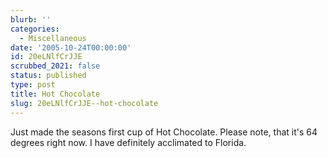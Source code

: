 ```yaml
---
blurb: ''
categories:
  - Miscellaneous
date: '2005-10-24T00:00:00'
id: 20eLNlfCrJJE
scrubbed_2021: false
status: published
type: post
title: Hot Chocolate
slug: 20eLNlfCrJJE--hot-chocolate
---
```


Just made the seasons first cup of Hot Chocolate. Please note, that
it's 64 degrees right now. I have definitely acclimated to Florida.
